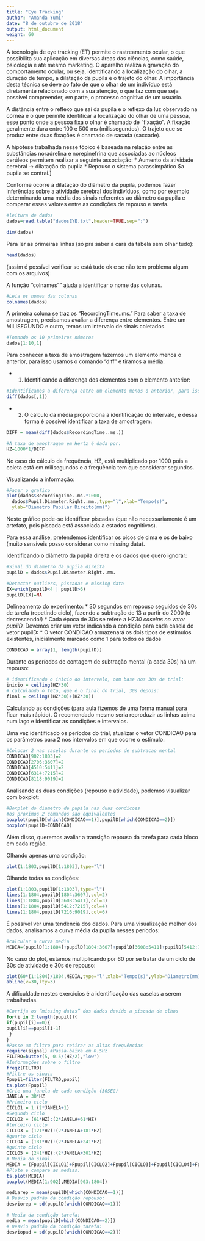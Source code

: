 ```yaml
---
title: "Eye Tracking"
author: "Amanda Yumi"
date: "8 de outubro de 2018"
output: html_document
weight: 60
---
```


A tecnologia de eye tracking (ET) permite o rastreamento ocular, o que possibilita sua aplicação em diversas áreas das ciências, como saúde, psicologia e até mesmo marketing. O aparelho realiza a gravação do comportamento ocular, ou seja, identificando a localização do olhar, a duração de tempo, a dilatação da pupila e o trajeto do olhar. 
A importância desta técnica se deve ao fato de que o olhar de um indivíduo está diretamente relacionado com a sua atenção, o que faz com que seja possível compreender, em parte, o processo cognitivo de um usuário. 

A distância entre o reflexo que sai da pupila e o reflexo da luz observado na córnea é o que permite identificar a localização do olhar de uma pessoa, esse ponto onde a pessoa fixa o olhar é chamado de “fixação”. A fixação geralmente dura entre 100 e 500 ms (milissegundos). O trajeto que se produz entre duas fixações é chamado de sacada (saccade).

A hipótese trabalhada nesse tópico é baseada na relação entre as substâncias noradrelina e norepinefrina que associadas ao núcleos cerúleos permitem realizar a seguinte associação: 
* Aumento da atividade cerebral $\rightarrow$ dilatação da pupila
* Repouso o sistema parassimpático $\rightarrow a pupila se contrai.]

Conforme ocorre a dilatação do diâmetro da pupila, podemos fazer inferências sobre a atividade cerebral dos indivíduos, como por exemplo determinando uma média dos sinais referentes ao diâmetro da pupila e comparar esses valores entre as condições de repouso e tarefa.


```r
#leitura de dados
dados=read.table("dadosEYE.txt",header=TRUE,sep=";")

dim(dados)
```

Para ler as primeiras linhas (só pra saber a cara da tabela sem olhar tudo):

```r
head(dados)

```

(assim é possível verificar se está tudo ok e se não tem problema algum com os arquivos)

A função "colnames"" ajuda a identificar o nome das colunas.

```r
#Leia os nomes das colunas 
colnames(dados)
```

A primeira coluna se traz os "RecordingTime..ms."
Para saber a taxa de amostragem, precisamos avaliar a diferença entre elementos.
Entre um MILISEGUNDO e outro, temos um intervalo de sinais coletados.


```r
#Tomando os 10 primeiros números
dados[1:10,1]
```

Para conhecer a taxa de amostragem fazemos um elemento menos o anterior, para isso usamos o comando "diff" e tiramos a média:

* 1) Identificando a diferença dos elementos com o elemento anterior:

```r
#Identificamos a diferença entre um elemento menos o anterior, para isso usamos o comando "diff":
diff(dados[,1])
```

* 2) O cálculo da média proporciona a identificação do intervalo, e dessa forma é possível identificar a taxa de amostragem:

```r
DIFF = mean(diff(dados$RecordingTime..ms.))

#A taxa de amostragem em Hertz é dada por:
HZ=1000*1/DIFF

```

No caso do cálculo da frequência, HZ, está multiplicado por 1000 pois a coleta está em milisegundos e a frequência tem que considerar segundos.

Visualizando a informação:

```r
#Fazer o grafico
plot(dados$RecordingTime..ms.*1000,
  dados$Pupil.Diameter.Right..mm.,type="l",xlab="Tempo(s)",
  ylab="Diametro Pupilar Direito(mm)")
```


Neste gráfico pode-se identificar piscadas (que não necessariamente é um artefato, pois piscada está associada a estados cognitivos). 

Para essa análise, pretendemos identificar os picos de cima e os de baixo (muito sensíveis posso considerar como missing data).

Identificando o diâmetro da pupila direita e os dados que quero ignorar:

```r
#Sinal do diametro da pupila direita
pupilD = dados$Pupil.Diameter.Right..mm.

#Detectar outliers, piscadas e missing data
IX=which(pupilD<4 | pupilD>6)
pupilD[IX]=NA
```

Delineamento do experimento:
* 30 segundos em repouso seguidos de 30s de tarefa (repetindo ciclo), fazendo a subtração de 13 a partir do 2000 (e decrescendo!)
* Cada época de 30s se refere a HZ*30 caselas no vetor pupilD.
* Devemos criar um vetor indicando a condição para cada casela do vetor pupilD:
* O vetor CONDICAO armazenará os dois tipos de estímulos existentes, inicialmente marcado como 1 para todos os dados 

```r
CONDICAO = array(1, length(pupilD))
```

Durante os períodos de contagem de subtração mental (a cada 30s) há um repouso:

```r
# identificando o inicio do intervalo, com base nos 30s de trial:
inicio = ceiling(HZ*30)
# calculando o teto, que é o final do trial, 30s depois:
final = ceiling((HZ*30)+(HZ*30))
```

Calculando as condições (para aula fizemos de uma forma manual para ficar mais rápido). O recomendado mesmo seria reproduzir as linhas acima num laço e identificar as condições e intervalos.

Uma vez identificado os períodos do trial, atualizar o vetor CONDICAO para os parâmetros para 2 nos intervalos em que ocorre o estímulo:

```r
#Colocar 2 nas caselas durante os periodos de subtracao mental
CONDICAO[902:1803]=2
CONDICAO[2706:3607]=2
CONDICAO[4510:5411]=2
CONDICAO[6314:7215]=2
CONDICAO[8118:9019]=2

```

Analisando as duas condições (repouso e atividade), podemos visualizar com boxplot:

```r
#Boxplot do diametro de pupila nas duas condicoes
#os proximos 2 comandos sao equivalentes
boxplot(pupilD[which(CONDICAO==1)],pupilD[which(CONDICAO==2)])
boxplot(pupilD~CONDICAO)
```

Além disso, queremos avaliar a transição repouso da tarefa para cada bloco em cada região.

Olhando apenas uma condição:

```r
plot(1:1803,pupilD[1:1803],type="l")
```

Olhando todas as condições:

```r
plot(1:1803,pupilD[1:1803],type="l")
lines(1:1804,pupilD[1804:3607],col=2)
lines(1:1804,pupilD[3608:5411],col=3)
lines(1:1804,pupilD[5412:7215],col=4)
lines(1:1804,pupilD[7216:9019],col=6)
```


É possível ver uma tendência dos dados. Para uma visualização melhor dos dados, analisamos a curva média da pupila nesses períodos:

```r
#calcular a curva media
MEDIA=(pupilD[1:1804]+pupilD[1804:3607]+pupilD[3608:5411]+pupilD[5412:7215]+pupilD[7216:9019])/5
```


No caso do plot, estamos multiplicando por 60 por se tratar de um ciclo de 30s de atividade e 30s de repouso:

```r
plot(60*(1:1804)/1804,MEDIA,type="l",xlab="Tempo(s)",ylab="Diametro(mm)")
abline(v=30,lty=3)

```

A dificuldade nestes exercícios é a identificação das caselas a serem trabalhadas.



```r
#Corrija os “missing datas” dos dados devido a piscada de olhos
for(i in 2:length(pupil)){
if(pupil[i]==0){
pupil[i]==pupil[i-1]
 }
}
#Passe um filtro para retirar as altas frequências 
require(signal) #Passa-baixa em 0.5Hz
FILTRO=butter(5, 0.5/(HZ/2),"low")
#Informações sobre o filtro
freqz(FILTRO) 
#Filtre os sinais
Fpupil=filter(FILTRO,pupil)
ts.plot(Fpupil)
#Crie uma janela de cada condição (30SEG) 
JANELA = 30*HZ 
#Primeiro ciclo
CICLO1 = 1:(2*JANELA+1)
#Segundo ciclo 
CICLO2 = (61*HZ):(2*JANELA+61*HZ)
#terceiro ciclo 
CICLO3 = (121*HZ):(2*JANELA+181*HZ)
#quarto ciclo 
CICLO4 = (181*HZ):(2*JANELA+241*HZ)
#quinto ciclo 
CICLO5 = (241*HZ):(2*JANELA+301*HZ)
# Media do sinal.
MEDIA = (Fpupil[CICLO1]+Fpupil[CICLO2]+Fpupil[CICLO3]+Fpupil[CICLO4]+Fpupil[CICLO5])/5
#Plote e compare as medias. 
ts.plot(MEDIA)
boxplot(MEDIA[1:902],MEDIA[903:1804])

```


```r
mediarep = mean(pupilD[which(CONDICAO==1)])
# Desvio padrão da condição repouso:
desviorep = sd(pupilD[which(CONDICAO==1)])

# Media da condição tarefa:
media = mean(pupilD[which(CONDICAO==2)])
# Desvio padrão da condição tarefa:
desviopad = sd(pupilD[which(CONDICAO==2)])
```


